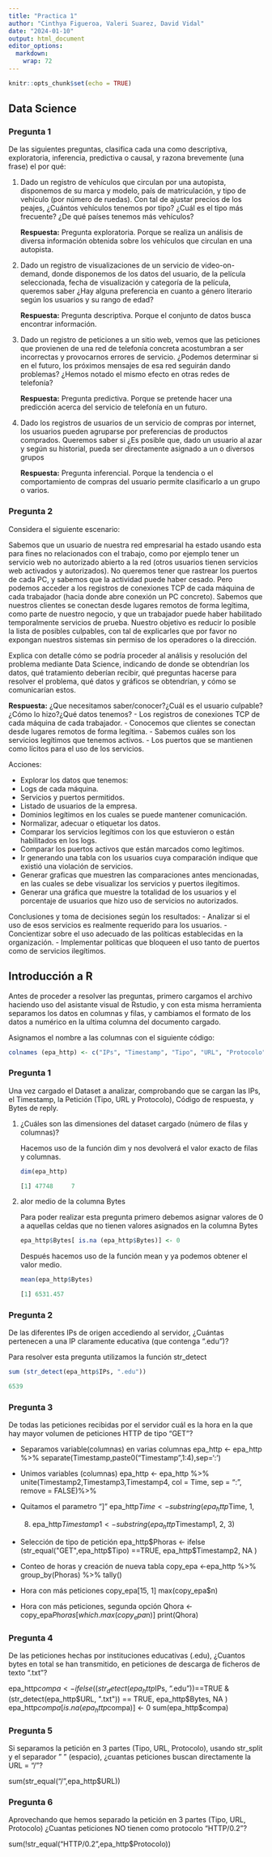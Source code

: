 ```yaml
---
title: "Practica 1"
author: "Cinthya Figueroa, Valeri Suarez, David Vidal"
date: "2024-01-10"
output: html_document
editor_options: 
  markdown: 
    wrap: 72
---
```


```r
knitr::opts_chunk$set(echo = TRUE)
```

## Data Science

### Pregunta 1

De las siguientes preguntas, clasifica cada una como descriptiva,
exploratoria, inferencia, predictiva o causal, y razona brevemente (una
frase) el por qué:

1.  Dado un registro de vehículos que circulan por una autopista,
    disponemos de su marca y modelo, país de matriculación, y tipo de
    vehículo (por número de ruedas). Con tal de ajustar precios de los
    peajes, ¿Cuántos vehículos tenemos por tipo? ¿Cuál es el tipo más
    frecuente? ¿De qué países tenemos más vehículos?

    **Respuesta:** Pregunta exploratoria. Porque se realiza un análisis
    de diversa información obtenida sobre los vehículos que circulan en
    una autopista.

2.  Dado un registro de visualizaciones de un servicio de
    video-on-demand, donde disponemos de los datos del usuario, de la
    película seleccionada, fecha de visualización y categoría de la
    película, queremos saber ¿Hay alguna preferencia en cuanto a género
    literario según los usuarios y su rango de edad?

    **Respuesta:** Pregunta descriptiva. Porque el conjunto de datos
    busca encontrar información.

3.  Dado un registro de peticiones a un sitio web, vemos que las
    peticiones que provienen de una red de telefonía concreta
    acostumbran a ser incorrectas y provocarnos errores de servicio.
    ¿Podemos determinar si en el futuro, los próximos mensajes de esa
    red seguirán dando problemas? ¿Hemos notado el mismo efecto en otras
    redes de telefonía?

    **Respuesta:** Pregunta predictiva. Porque se pretende hacer una
    predicción acerca del servicio de telefonía en un futuro.

4.  Dado los registros de usuarios de un servicio de compras por
    internet, los usuarios pueden agruparse por preferencias de
    productos comprados. Queremos saber si ¿Es posible que, dado un
    usuario al azar y según su historial, pueda ser directamente
    asignado a un o diversos grupos

    **Respuesta:** Pregunta inferencial. Porque la tendencia o el
    comportamiento de compras del usuario permite clasificarlo a un
    grupo o varios.

### Pregunta 2

Considera el siguiente escenario:

Sabemos que un usuario de nuestra red empresarial ha estado usando esta
para fines no relacionados con el trabajo, como por ejemplo tener un
servicio web no autorizado abierto a la red (otros usuarios tienen
servicios web activados y autorizados). No queremos tener que rastrear
los puertos de cada PC, y sabemos que la actividad puede haber cesado.
Pero podemos acceder a los registros de conexiones TCP de cada máquina
de cada trabajador (hacia donde abre conexión un PC concreto). Sabemos
que nuestros clientes se conectan desde lugares remotos de forma
legítima, como parte de nuestro negocio, y que un trabajador puede haber
habilitado temporalmente servicios de prueba. Nuestro objetivo es
reducir lo posible la lista de posibles culpables, con tal de
explicarles que por favor no expongan nuestros sistemas sin permiso de
los operadores o la dirección.

Explica con detalle cómo se podría proceder al análisis y resolución del
problema mediante Data Science, indicando de donde se obtendrían los
datos, qué tratamiento deberían recibir, qué preguntas hacerse para
resolver el problema, qué datos y gráficos se obtendrían, y cómo se
comunicarían estos.

**Respuesta:** ¿Que necesitamos saber/conocer?¿Cuál es el usuario
culpable?¿Cómo lo hizo?¿Qué datos tenemos? - Los registros de conexiones
TCP de cada máquina de cada trabajador. - Conocemos que clientes se
conectan desde lugares remotos de forma legítima. - Sabemos cuáles son
los servicios legítimos que tenemos activos. - Los puertos que se
mantienen como lícitos para el uso de los servicios.

Acciones:

-   Explorar los datos que tenemos:
-   Logs de cada máquina.
-   Servicios y puertos permitidos.
-   Listado de usuarios de la empresa.
-   Dominios legítimos en los cuales se puede mantener comunicación.
-   Normalizar, adecuar o etiquetar los datos.
-   Comparar los servicios legítimos con los que estuvieron o están
    habilitados en los logs.
-   Comparar los puertos activos que están marcados como legítimos.
-   Ir generando una tabla con los usuarios cuya comparación indique que
    existió una violación de servicios.
-   Generar graficas que muestren las comparaciones antes mencionadas,
    en las cuales se debe visualizar los servicios y puertos ilegítimos.
-   Generar una gráfica que muestre la totalidad de los usuarios y el
    porcentaje de usuarios que hizo uso de servicios no autorizados.

Conclusiones y toma de decisiones según los resultados: - Analizar si el
uso de esos servicios es realmente requerido para los usuarios. -
Concientizar sobre el uso adecuado de las políticas establecidas en la
organización. - Implementar políticas que bloqueen el uso tanto de
puertos como de servicios ilegítimos.

## Introducción a R

Antes de proceder a resolver las preguntas, primero cargamos el archivo
haciendo uso del asistante visual de Rstudio, y con esta misma
herramienta separamos los datos en columnas y filas, y cambiamos el
formato de los datos a numérico en la ultima columna del documento
cargado.

Asignamos el nombre a las columnas con el siguiente código:

``` r
colnames (epa_http) <- c("IPs", "Timestamp", "Tipo", "URL", "Protocolo", "Código de respuesta", "Bytes")
```

### Pregunta 1

Una vez cargado el Dataset a analizar, comprobando que se cargan las
IPs, el Timestamp, la Petición (Tipo, URL y Protocolo), Código de
respuesta, y Bytes de reply.

1.  ¿Cuáles son las dimensiones del dataset cargado (número de filas y
    columnas)?

    Hacemos uso de la función dim y nos devolverá el valor exacto de
    filas y columnas.

    ``` r
    dim(epa_http)
    ```

    ``` r
    [1] 47748     7
    ```

2.  alor medio de la columna Bytes

    Para poder realizar esta pregunta primero debemos asignar valores de
    0 a aquellas celdas que no tienen valores asignados en la columna
    Bytes

    ``` r
    epa_http$Bytes[ is.na (epa_http$Bytes)] <- 0
    ```

    Después hacemos uso de la función mean y ya podemos obtener el valor
    medio.

    ``` r
    mean(epa_http$Bytes)
    ```

    ``` r
    [1] 6531.457
    ```

### Pregunta 2

De las diferentes IPs de origen accediendo al servidor, ¿Cuántas
pertenecen a una IP claramente educativa (que contenga ".edu")?

Para resolver esta pregunta utilizamos la función str_detect

``` r
sum (str_detect(epa_http$IPs, ".edu"))
```

``` r
6539
```

### Pregunta 3

De todas las peticiones recibidas por el servidor cuál es la hora en la
que hay mayor volumen de peticiones HTTP de tipo "GET"?

-   Separamos variable(columnas) en varias columnas epa_http \<-
    epa_http %\>% separate(Timestamp,paste0("Timestamp",1:4),sep=':')

-   Unimos variables (columnas) epa_http \<- epa_http %\>%
    unite(Timestamp2,Timestamp3,Timestamp4, col = Time, sep = ":",
    remove = FALSE)%\>%

-   Quitamos el parametro "]" epa_http$Time<-substring(epa_http$Time, 1,

    8)  epa_http$Timestamp1<-substring(epa_http$Timestamp1, 2, 3)

-   Selección de tipo de petición
    epa_http$Phoras <- ifelse (str_equal("GET",epa_http$Tipo) ==TRUE,
    epa_http\$Timestamp2, NA )

-   Conteo de horas y creación de nueva tabla copy_epa \<-epa_http %\>%
    group_by(Phoras) %\>% tally()

-   Hora con más peticiones copy_epa[15, 1] max(copy_epa\$n)

-   Hora con más peticiones, segunda opción Qhora \<-
    copy_epa$Phoras[which.max(copy_epa$n)] print(Qhora)

### Pregunta 4

De las peticiones hechas por instituciones educativas (.edu), ¿Cuantos
bytes en total se han transmitido, en peticiones de descarga de ficheros
de texto ".txt"?

epa_http$compa <- ifelse( (str_detect(epa_http$IPs, ".edu"))==TRUE &
(str_detect(epa_http$URL, ".txt")) == TRUE, epa_http$Bytes, NA )
epa_http$compa[is.na(epa_http$compa)] \<- 0 sum(epa_http\$compa)

### Pregunta 5

Si separamos la petición en 3 partes (Tipo, URL, Protocolo), usando
str_split y el separador " " (espacio), ¿cuantas peticiones buscan
directamente la URL = "/"?

sum(str_equal("/",epa_http\$URL))

### Pregunta 6

Aprovechando que hemos separado la petición en 3 partes (Tipo, URL,
Protocolo) ¿Cuantas peticiones NO tienen como protocolo "HTTP/0.2"?

sum(!str_equal("HTTP/0.2",epa_http\$Protocolo))
